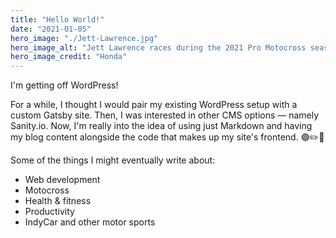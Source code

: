 ```yaml
---
title: "Hello World!"
date: "2021-01-05"
hero_image: "./Jett-Lawrence.jpg"
hero_image_alt: "Jett Lawrence races during the 2021 Pro Motocross season"
hero_image_credit: "Honda"
---
```


I'm getting off WordPress!

For a while, I thought I would pair my existing WordPress setup with a custom Gatsby site. Then, I was interested in other CMS options — namely Sanity.io. Now, I'm really into the idea of using just Markdown and having my blog content alongside the code that makes up my site's frontend. 🟣✏️🤩

Some of the things I might eventually write about:

- Web development
- Motocross
- Health & fitness
- Productivity
- IndyCar and other motor sports
